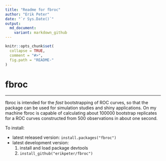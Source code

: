 ```yaml
---
title: "Readme for fbroc"
author: "Erik Peter"
date: "`r Sys.Date()`"
output:
  md_document:
    variant: markdown_github
---
```


<!-- README.md is generated from README.Rmd. Please edit that file -->

```r
knitr::opts_chunk$set(
  collapse = TRUE,
  comment = "#>",
  fig.path = "README-"
)
```
# fbroc

------------------------------------------------

fbroc is intended for the *fast* bootstrapping of ROC curves, so that the
package can be used for simulation studies and shiny applications. On my machine
fbroc is capable of calculating about 100000 bootstrap replicates for a ROC
curves constructed from 500 observations in about one second.

To install:

* latest released version: `install.packages("fbroc")`
* latest development version: 
    1. install and load package devtools
    1. `install_github("erikpeter/fbroc")`